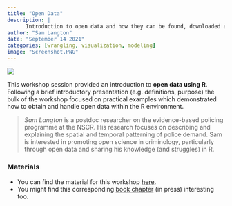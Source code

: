 ```yaml
---
title: "Open Data"
description: |
      Introduction to open data and how they can be found, downloaded and processed in R.
author: "Sam Langton"
date: "September 14 2021"
categories: [wrangling, visualization, modeling]
image: "Screenshot.PNG"
---
```


![](Screenshot.PNG)

This workshop session provided an introduction to **open data using R**. Following a brief introductory presentation (e.g. definitions, purpose) the bulk of the workshop focused on practical examples which demonstrated how to obtain and handle open data within the R environment.

> *Sam Langton* is a postdoc researcher on the evidence-based policing programme at the NSCR. His research focuses on describing and explaining the spatial and temporal patterning of police demand. Sam is interested in promoting open science in criminology, particularly through open data and sharing his knowledge (and struggles) in R.

### Materials

-   You can find the material for this workshop [here](https://github.com/Jonkman1/NSC_R/tree/main/Meeting_4_OpenData).
-   You might find this corresponding [book chapter](https://osf.io/a96y7/) (in press) interesting too.

